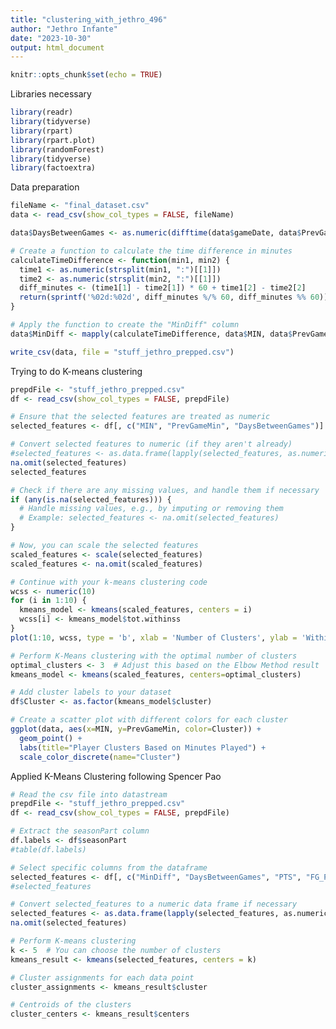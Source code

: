 ```yaml
---
title: "clustering_with_jethro_496"
author: "Jethro Infante"
date: "2023-10-30"
output: html_document
---
```


```r
knitr::opts_chunk$set(echo = TRUE)
```


Libraries necessary
```r
library(readr)
library(tidyverse)
library(rpart)
library(rpart.plot)
library(randomForest)
library(tidyverse)
library(factoextra)
```


Data preparation
```r
fileName <- "final_dataset.csv"
data <- read_csv(show_col_types = FALSE, fileName)

data$DaysBetweenGames <- as.numeric(difftime(data$gameDate, data$PrevGameDate, units = "days"))

# Create a function to calculate the time difference in minutes
calculateTimeDifference <- function(min1, min2) {
  time1 <- as.numeric(strsplit(min1, ":")[[1]])
  time2 <- as.numeric(strsplit(min2, ":")[[1]])
  diff_minutes <- (time1[1] - time2[1]) * 60 + time1[2] - time2[2]
  return(sprintf('%02d:%02d', diff_minutes %/% 60, diff_minutes %% 60))
}

# Apply the function to create the "MinDiff" column
data$MinDiff <- mapply(calculateTimeDifference, data$MIN, data$PrevGameMin)

write_csv(data, file = "stuff_jethro_prepped.csv")
```


Trying to do K-means clustering
```r
prepdFile <- "stuff_jethro_prepped.csv"
df <- read_csv(show_col_types = FALSE, prepdFile)

# Ensure that the selected features are treated as numeric
selected_features <- df[, c("MIN", "PrevGameMin", "DaysBetweenGames")]

# Convert selected features to numeric (if they aren't already)
#selected_features <- as.data.frame(lapply(selected_features, as.numeric))
na.omit(selected_features)
selected_features

# Check if there are any missing values, and handle them if necessary
if (any(is.na(selected_features))) {
  # Handle missing values, e.g., by imputing or removing them
  # Example: selected_features <- na.omit(selected_features)
}

# Now, you can scale the selected features
scaled_features <- scale(selected_features)
scaled_features <- na.omit(scaled_features)

# Continue with your k-means clustering code
wcss <- numeric(10)
for (i in 1:10) {
  kmeans_model <- kmeans(scaled_features, centers = i)
  wcss[i] <- kmeans_model$tot.withinss
}
plot(1:10, wcss, type = 'b', xlab = 'Number of Clusters', ylab = 'Within-Cluster Sum of Squares')

# Perform K-Means clustering with the optimal number of clusters
optimal_clusters <- 3  # Adjust this based on the Elbow Method result
kmeans_model <- kmeans(scaled_features, centers=optimal_clusters)

# Add cluster labels to your dataset
df$Cluster <- as.factor(kmeans_model$cluster)

# Create a scatter plot with different colors for each cluster
ggplot(data, aes(x=MIN, y=PrevGameMin, color=Cluster)) +
  geom_point() +
  labs(title="Player Clusters Based on Minutes Played") +
  scale_color_discrete(name="Cluster")
```



Applied K-Means Clustering following Spencer Pao
```r
# Read the csv file into datastream
prepdFile <- "stuff_jethro_prepped.csv"
df <- read_csv(show_col_types = FALSE, prepdFile)

# Extract the seasonPart column
df.labels <- df$seasonPart
#table(df.labels)

# Select specific columns from the dataframe
selected_features <- df[, c("MinDiff", "DaysBetweenGames", "PTS", "FG_PCT", "Team_Won")]
#selected_features

# Convert selected_features to a numeric data frame if necessary
selected_features <- as.data.frame(lapply(selected_features, as.numeric))
na.omit(selected_features)

# Perform K-means clustering
k <- 5  # You can choose the number of clusters
kmeans_result <- kmeans(selected_features, centers = k)

# Cluster assignments for each data point
cluster_assignments <- kmeans_result$cluster

# Centroids of the clusters
cluster_centers <- kmeans_result$centers

```